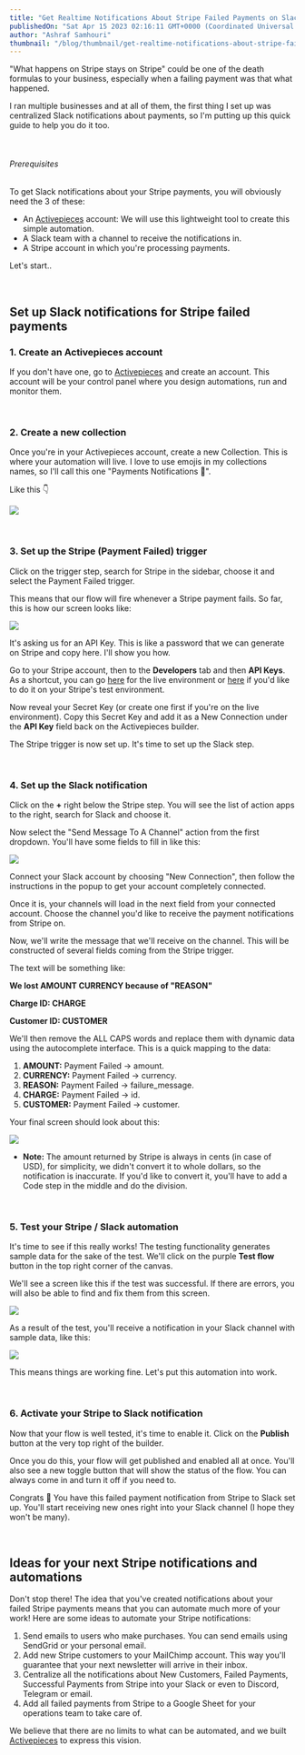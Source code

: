 ```yaml
---
title: "Get Realtime Notifications About Stripe Failed Payments on Slack"
publishedOn: "Sat Apr 15 2023 02:16:11 GMT+0000 (Coordinated Universal Time)"
author: "Ashraf Samhouri"
thumbnail: "/blog/thumbnail/get-realtime-notifications-about-stripe-failed-payments-on-slack.png"
---
```


"What happens on Stripe stays on Stripe" could be one of the death formulas to your business, especially when a failing payment was that what happened.

I ran multiple businesses and at all of them, the first thing I set up was centralized Slack notifications about payments, so I'm putting up this quick guide to help you do it too.

‍

###### Prerequisites

To get Slack notifications about your Stripe payments, you will obviously need the 3 of these:

*   An [Activepieces](https://www.activepieces.com) account: We will use this lightweight tool to create this simple automation.
*   A Slack team with a channel to receive the notifications in.
*   A Stripe account in which you're processing payments.

Let's start..

‍

Set up Slack notifications for Stripe failed payments
-----------------------------------------------------

### 1\. Create an Activepieces account

If you don't have one, go to [Activepieces](https://activepieces.com/) and create an account. This account will be your control panel where you design automations, run and monitor them.

‍

### 2\. Create a new collection

Once you're in your Activepieces account, create a new Collection. This is where your automation will live. I love to use emojis in my collections names, so I'll call this one "Payments Notifications 🚨".

Like this 👇

![](https://uploads-ssl.webflow.com/62c21c5254de25f99c48bdfe/642ac22700b2b66730ff5132_Screenshot%202023-04-03%20at%2014.09.56.png)

‍

### 3\. Set up the Stripe (Payment Failed) trigger

Click on the trigger step, search for Stripe in the sidebar, choose it and select the Payment Failed trigger.

This means that our flow will fire whenever a Stripe payment fails. So far, this is how our screen looks like:

![](https://uploads-ssl.webflow.com/62c21c5254de25f99c48bdfe/642ac2f428a0c2d2a8214730_Screenshot%202023-04-03%20at%2014.11.34.png)

It's asking us for an API Key. This is like a password that we can generate on Stripe and copy here. I'll show you how.

Go to your Stripe account, then to the **Developers** tab and then **API Keys**. As a shortcut, you can go [here](https://dashboard.stripe.com/apikeys) for the live environment or [here](https://dashboard.stripe.com/test/apikeys) if you'd like to do it on your Stripe's test environment.

Now reveal your Secret Key (or create one first if you're on the live environment). Copy this Secret Key and add it as a New Connection under the **API Key** field back on the Activepieces builder.

The Stripe trigger is now set up. It's time to set up the Slack step.

‍

### 4\. Set up the Slack notification

Click on the **+** right below the Stripe step. You will see the list of action apps to the right, search for Slack and choose it.

Now select the "Send Message To A Channel" action from the first dropdown. You'll have some fields to fill in like this:

![](https://uploads-ssl.webflow.com/62c21c5254de25f99c48bdfe/642af689b92814864dfdadcf_Screenshot%202023-04-03%20at%2017.53.31.png)

Connect your Slack account by choosing "New Connection", then follow the instructions in the popup to get your account completely connected.

Once it is, your channels will load in the next field from your connected account. Choose the channel you'd like to receive the payment notifications from Stripe on.

Now, we'll write the message that we'll receive on the channel. This will be constructed of several fields coming from the Stripe trigger.

The text will be something like:

**We lost AMOUNT CURRENCY because of "REASON"**

**Charge ID: ﻿CHARGE**

**Customer ID: ﻿CUSTOMER**

We'll then remove the ALL CAPS words and replace them with dynamic data using the autocomplete interface. This is a quick mapping to the data:

1.  **AMOUNT:** Payment Failed → amount.
2.  **CURRENCY:** Payment Failed → currency.
3.  **REASON:** Payment Failed → failure\_message.
4.  **CHARGE:** Payment Failed → id.
5.  **CUSTOMER:** Payment Failed → customer.

Your final screen should look about this:

![](https://uploads-ssl.webflow.com/62c21c5254de25f99c48bdfe/6430b2ab5ac6723604856e72_Screenshot%202023-04-08%20at%2002.11.56.png)

*   **Note:** The amount returned by Stripe is always in cents (in case of USD), for simplicity, we didn't convert it to whole dollars, so the notification is inaccurate. If you'd like to convert it, you'll have to add a Code step in the middle and do the division.

‍

### 5\. Test your Stripe / Slack automation

It's time to see if this really works! The testing functionality generates sample data for the sake of the test. We'll click on the purple **Test flow** button in the top right corner of the canvas.

We'll see a screen like this if the test was successful. If there are errors, you will also be able to find and fix them from this screen.

![](https://uploads-ssl.webflow.com/62c21c5254de25f99c48bdfe/6430b467d93147844529217d_Screenshot%202023-04-08%20at%2002.24.49.png)

As a result of the test, you'll receive a notification in your Slack channel with sample data, like this:

![](https://uploads-ssl.webflow.com/62c21c5254de25f99c48bdfe/6430b4ac0926a39823b1553a_Screenshot%202023-04-08%20at%2002.23.56.png)

This means things are working fine. Let's put this automation into work.

‍

### 6\. Activate your Stripe to Slack notification

Now that your flow is well tested, it's time to enable it. Click on the **Publish** button at the very top right of the builder.

Once you do this, your flow will get published and enabled all at once. You'll also see a new toggle button that will show the status of the flow. You can always come in and turn it off if you need to.

Congrats 🎉 You have this failed payment notification from Stripe to Slack set up. You'll start receiving new ones right into your Slack channel (I hope they won't be many).

‍

Ideas for your next Stripe notifications and automations
--------------------------------------------------------

Don't stop there! The idea that you've created notifications about your failed Stripe payments means that you can automate much more of your work! Here are some ideas to automate your Stripe notifications:

1.  Send emails to users who make purchases. You can send emails using SendGrid or your personal email.
2.  Add new Stripe customers to your MailChimp account. This way you'll guarantee that your next newsletter will arrive in their inbox.
3.  Centralize all the notifications about New Customers, Failed Payments, Successful Payments from Stripe into your Slack or even to Discord, Telegram or email.
4.  Add all failed payments from Stripe to a Google Sheet for your operations team to take care of.

We believe that there are no limits to what can be automated, and we built [Activepieces](https://www.activepieces.com) to express this vision.

